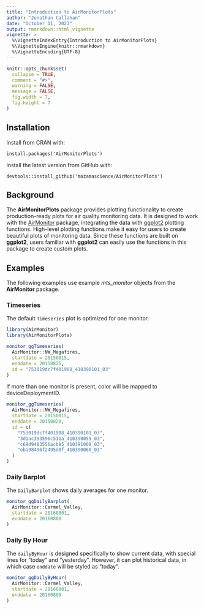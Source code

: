 ```yaml
---
title: "Introduction to AirMonitorPlots"
author: "Jonathan Callahan"
date: "October 11, 2023"
output: rmarkdown::html_vignette
vignette: >
  %\VignetteIndexEntry{Introduction to AirMonitorPlots}
  %\VignetteEngine{knitr::rmarkdown}
  %\VignetteEncoding{UTF-8}
---
```


```r
knitr::opts_chunk$set(
  collapse = TRUE,
  comment = "#>",
  warning = FALSE,
  message = FALSE,
  fig.width = 7,
  fig.height = 7
)
```

## Installation

Install from CRAN with:

`install.packages('AirMonitorPlots')`

Install the latest version from GitHub with:

`devtools::install_github('mazamascience/AirMonitorPlots')`

## Background

The **AirMonitorPlots** package provides plotting functionality to create 
production-ready plots for air quality monitoring data. It is designed to work
with the [AirMonitor](https://mazamascience.github.io/AirMonitor/) package, 
integrating the data with [ggplot2](https://ggplot2.tidyverse.org) plotting 
functions. High-level plotting functions make it easy for users to create beautiful 
plots of monitoring data. Since these functions are built on **ggplot2**, users 
familiar with **ggplot2** can easily  use the functions in this package to create 
custom plots. 

## Examples

The following examples use example _mts_monitor_ objects from the **AirMonitor** 
package.

### Timeseries

The default `Timeseries` plot is optimized for one monitor. 

```r
library(AirMonitor)
library(AirMonitorPlots)

monitor_ggTimeseries(
  AirMonitor::NW_Megafires, 
  startdate = 20150815,
  enddate = 20150825,
  id = "753019dc7f401908_410390101_03"
)
```

If more than one monitor is present, color will be mapped to deviceDeploymentID. 

```r
monitor_ggTimeseries(
  AirMonitor::NW_Megafires,
  startdate = 20150815,
  enddate = 20150820,
  id = c(
    "753019dc7f401908_410390101_03", 
    "3d1ac393596c511a_410390059_03", 
    "c69d9483556acb85_410391009_03",
    "eba98496f2495d0f_410390060_03"
  )
)
```

### Daily Barplot

The `DailyBarplot` shows daily averages for one monitor. 

```r
monitor_ggDailyBarplot(
  AirMonitor::Carmel_Valley,
  startdate = 20160801,
  enddate = 20160808
)
```

### Daily By Hour

The `dailyByHour` is designed specifically to show current data, with special 
lines for "today" and "yesterday". However, it can plot historical data, in 
which case `enddate` will be styled as "today".

```r
monitor_ggDailyByHour(
  AirMonitor::Carmel_Valley,
  startdate = 20160801, 
  enddate = 20160809
)
```

